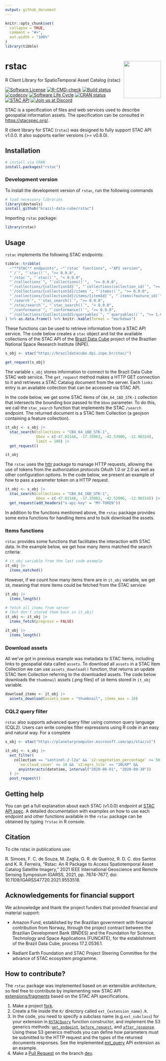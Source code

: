 ```yaml
---
output: github_document
---
```


<!-- README.md is generated from README.Rmd. Please edit that file -->


```r
knitr::opts_chunk$set(
  collapse = TRUE,
  comment = "#>",
  out.width = "100%"
)
library(tibble)
```

# rstac <img src="inst/extdata/img/logo.png" align="right" width="120"/>
R Client Library for SpatioTemporal Asset Catalog (rstac)


<!-- badges: start -->
[![Software License](https://img.shields.io/badge/license-MIT-green)](https://github.com/brazil-data-cube/rstac/blob/master/LICENSE)
<!-- [![Build Status](https://drone.dpi.inpe.br/api/badges/brazil-data-cube/rstac/status.svg)](https://drone.dpi.inpe.br/brazil-data-cube/rstac) -->
[![R-CMD-check](https://github.com/brazil-data-cube/rstac/actions/workflows/R-CMD-check.yaml/badge.svg)](https://github.com/brazil-data-cube/rstac/actions/workflows/R-CMD-check.yaml)
[![Build status](https://ci.appveyor.com/api/projects/status/73w7h6u46l1587jj?svg=true)](https://ci.appveyor.com/project/OldLipe/rstac)
[![codecov](https://codecov.io/gh/brazil-data-cube/rstac/branch/master/graph/badge.svg?token=ILQLPW19UT)](https://app.codecov.io/gh/brazil-data-cube/rstac)
[![Software Life Cycle](https://img.shields.io/badge/lifecycle-stable-brightgreen.svg)](https://lifecycle.r-lib.org/articles/stages.html)
[![CRAN status](https://www.r-pkg.org/badges/version/rstac)](https://cran.r-project.org/package=rstac)
[![STAC API](https://img.shields.io/badge/STAC%20API-v1.0.0-informational)](https://github.com/radiantearth/stac-api-spec)
[![Join us at Discord](https://img.shields.io/discord/689541907621085198?logo=discord&logoColor=ffffff&color=7389D8)](https://discord.com/channels/689541907621085198#)
<!-- badges: end -->

STAC is a specification of files and web services used to describe geospatial 
information assets. The specification can be consulted in [https://stacspec.org/](https://stacspec.org/).

R client library for STAC (`rstac`) was designed to fully support STAC API v1.0.0.
It also supports earlier versions (>= v0.8.0).

## Installation

```R
# install via CRAN 
install.packages("rstac")
```

### Development version

To install the development version of `rstac`, run the following commands

```R
# load necessary libraries
library(devtools)
install_github("brazil-data-cube/rstac")
```

Importing `rstac` package:

```r
library(rstac)
```


## Usage

`rstac` implements the following STAC endpoints:


```R

tibble::tribble(
  ~"**STAC** endpoints", ~"`rstac` functions", ~"API version",
  "`/`", "`stac()`", ">= 0.9.0",
  "`/stac`", "`stac()`", "< 0.9.0",
  "`/collections`", "`collections()`",  ">= 0.9.0",
  "`/collections/{collectionId}`", "`collections(collection_id)`", ">= 0.9.0",
  "`/collections/{collectionId}/items`", "`items()`", ">= 0.9.0",
  "`/collections/{collectionId}/items/{itemId}`", "`items(feature_id)`", ">= 0.9.0",
  "`/search`", "`stac_search()`", ">= 0.9.0",
  "`/stac/search`", "`stac_search()`", "< 0.9.0",
  "`/conformance`", "`conformance()`", ">= 0.9.0",
  "`/collections/{collectionId}/queryables`", "`queryables()`", ">= 1.0.0"
) %>% as.data.frame() %>% knitr::kable(format = "markdown")
```

These functions can be used to retrieve information from a STAC API service.
The code below creates a `stac` object and list the available collections of 
the STAC API of the [Brazil Data Cube](http://www.brazildatacube.org/en/home-page-2/) project of 
the Brazilian National Space Research Institute (INPE).

```R
s_obj <- stac("https://brazildatacube.dpi.inpe.br/stac/")

get_request(s_obj)
```

The variable `s_obj` stores information to connect to the Brazil Data 
Cube STAC web service. The `get_request` method makes a HTTP GET connection
to it and retrieves a STAC Catalog document from the server. Each `links` 
entry is an available collection that can be accessed via STAC API.

In the code below, we get some STAC items of `CB4_64_16D_STK-1` collection that
intersects the bounding box passed to the `bbox` parameter. To do this, we
call the `stac_search` function that implements the STAC `/search` 
endpoint. The returned document is a STAC Item Collection (a geojson 
containing a feature collection).

```R

it_obj <- s_obj |>
  stac_search(collections = "CB4_64_16D_STK-1",
              bbox = c(-47.02148, -17.35063, -42.53906, -12.98314),
              limit = 100) |> 
  get_request()

it_obj
```

The `rstac` uses the [httr](https://github.com/r-lib/httr) package to manage 
HTTP requests, allowing the use of tokens from the authorization protocols OAuth
1.0 or 2.0 as well as other configuration options. In the code below, we present
an example of how to pass a parameter token on a HTTP request.

```R
it_obj <- s_obj |>
  stac_search(collections = "CB4_64_16D_STK-1",
              bbox = c(-47.02148, -17.35063, -42.53906, -12.98314)) |>
  get_request(add_headers("x-api-key" = "MY-TOKEN"))
```

In addition to the functions mentioned above, the `rstac` package provides some 
extra functions for handling items and to bulk download the assets.

### Items functions

`rstac` provides some functions that facilitates the interaction with STAC data.
In the example below, we get how many items matched the search criteria:

```R
# it_obj variable from the last code example
it_obj |> 
  items_matched()
```

However, if we count how many items there are in `it_obj` variable, we get `10`,
meaning that more items could be fetched from the STAC service:

```R
it_obj |> 
  items_length()
```


```R
# fetch all items from server 
# (but don't stored them back in it_obj)
it_obj <- it_obj |> 
  items_fetch(progress = FALSE) 

it_obj |>
  items_length()
```

### Download assets

All we've got in previous example was metadata to STAC Items, including
links to geospatial data called `assets`. To download all `assets` in a
STAC Item Collection we can use `assets_download()` function, that returns
an update STAC Item Collection referring to the downloaded assets. The code
below downloads the `thumbnail` assets (.png files) of `10` items stored in
`it_obj` variable.

```R
download_items <- it_obj |>
  assets_download(assets_name = "thumbnail", items_max = 10)
```

### CQL2 query filter

`rstac` also supports advanced query filter using common query language (CQL2).
Users can write complex filter expressions using R code in an easy and 
natural way. For a complete 

```R
s_obj <- stac("https://planetarycomputer.microsoft.com/api/stac/v1")

it_obj <- s_obj |> 
  ext_filter(
    collection == "sentinel-2-l2a" && `s2:vegetation_percentage` >= 50 &&
      `eo:cloud_cover` <= 10 && `s2:mgrs_tile` == "20LKP" && 
      anyinteracts(datetime, interval("2020-06-01", "2020-09-30"))
  ) |>
  post_request()
```

## Getting help

You can get a full explanation about each STAC (v1.0.0) endpoint at [STAC API spec](https://github.com/radiantearth/stac-api-spec/tree/master/ogcapi-features). A detailed
documentation with examples on how to use each endpoint and other functions
available in the `rstac` package can be obtained by typing `?rstac` in R 
console.

## Citation

To cite rstac in publications use:

R. Simoes, F. C. de Souza, M. Zaglia, G. R. de Queiroz, R. D. C. dos Santos
and K. R. Ferreira, "Rstac: An R Package to Access Spatiotemporal Asset
Catalog Satellite Imagery," 2021 IEEE International Geoscience and Remote
Sensing Symposium IGARSS, 2021, pp. 7674-7677, doi:
10.1109/IGARSS47720.2021.9553518.

## Acknowledgements for financial support

We acknowledge and thank the project funders that provided financial and material support:

- Amazon Fund, established by the Brazilian government with financial contribution from Norway, through the project contract between the Brazilian Development Bank (BNDES) and the Foundation for Science, Technology and Space Applications (FUNCATE), for the establishment of the Brazil Data Cube, process 17.2.0536.1.

- Radiant Earth Foundation and STAC Project Steering Committee for the advance of STAC ecosystem programme.

## How to contribute?

The `rstac` package was implemented based on an extensible architecture, so 
feel free to contribute by implementing new STAC API 
[extensions/fragments](https://github.com/radiantearth/stac-api-spec/tree/master/fragments) 
based on the STAC API specifications.

1. Make a project
[fork](https://docs.github.com/en/github/getting-started-with-github/fork-a-repo).
2. Create a file inside the `R/` directory called `ext_{extension_name}.R`.
3. In the code, you need to specify a subclass name (e.g.`ext_subclass`) for 
your extension in [`RSTACQuery`](https://github.com/OldLipe/rstac/blob/49370251033cca26c6da5b1a38f6d4fa4a83bb96/R/documents.R#L33-L40) function constructor, and implement the S3 generics methods: [`get_endpoint`](https://github.com/OldLipe/rstac/blob/49370251033cca26c6da5b1a38f6d4fa4a83bb96/R/extensions.R#L87-L90), 
[`before_request`](https://github.com/OldLipe/rstac/blob/49370251033cca26c6da5b1a38f6d4fa4a83bb96/R/extensions.R#L93-L96), and [`after_response`](https://github.com/OldLipe/rstac/blob/49370251033cca26c6da5b1a38f6d4fa4a83bb96/R/extensions.R#L99-L102). Using these S3 generics methods you 
can define how parameters must be submitted to the HTTP request and the types 
of the returned documents responses. See the implemented [ext_query](https://github.com/brazil-data-cube/rstac/blob/master/R/ext_query.R) 
API extension as an example.  
4. Make a [Pull Request](https://docs.github.com/en/github/collaborating-with-issues-and-pull-requests/creating-a-pull-request) on the branch [dev](https://github.com/OldLipe/rstac/tree/dev).
